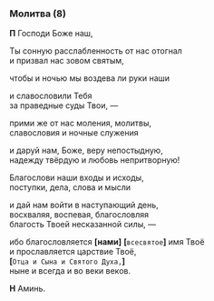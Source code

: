 ### Молитва (8)

**П** Господи Боже наш,

Ты сонную расслабленность от нас отогнал  
и призвал нас зовом святым,

чтобы и ночью мы воздева ли руки наши

и славословили Тебя  
за праведные суды Твои, —

прими же от нас моления, молитвы,  
славословия и ночные служения

и даруй нам, Боже, веру непостыдную,  
надежду твёрдую и любовь непритворную!

Благослови наши входы и исходы,  
поступки, дела, слова и мысли

и дай нам войти в наступающий день,  
восхваляя, воспевая, благословляя  
благость Твоей несказанной силы, —

ибо благословляется **[**нами**]** **[**`всесвятое`**]** имя Твоё  
и прославляется царствие Твоё,  
**[**`Отца и Сына и Святого Духа,`**]**  
ныне и всегда и во веки веков.

**Н** Аминь.
